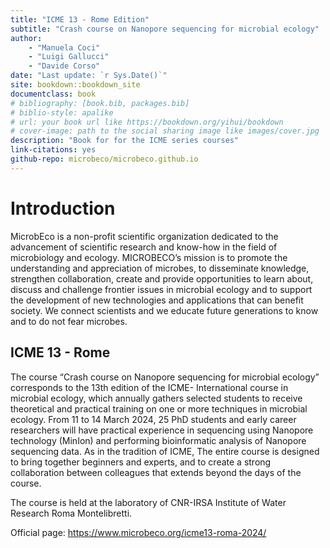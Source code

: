 ```yaml
---
title: "ICME 13 - Rome Edition"
subtitle: "Crash course on Nanopore sequencing for microbial ecology"
author:
    - "Manuela Coci"
    - "Luigi Gallucci"
    - "Davide Corso"
date: "Last update: `r Sys.Date()`"
site: bookdown::bookdown_site
documentclass: book
# bibliography: [book.bib, packages.bib]
# biblio-style: apalike
# url: your book url like https://bookdown.org/yihui/bookdown
# cover-image: path to the social sharing image like images/cover.jpg
description: "Book for for the ICME series courses"
link-citations: yes
github-repo: microbeco/microbeco.github.io
---
```


# Introduction

<!-- [![forthebadge](https://forthebadge.com/images/badges/cc-by-nd.svg)](https://forthebadge.com) -->
<!-- [![forthebadge](https://forthebadge.com/images/badges/built-with-love.svg)](https://forthebadge.com) -->
<!-- [![forthebadge](https://forthebadge.com/images/badges/uses-badges.svg)](https://forthebadge.com) -->

<!-- [![MicrobEco](https://img.shields.io/badge/By-MicrobEco-blue)](https://www.microbeco.org) -->
<!-- [![made-with-Markdown](https://img.shields.io/badge/Made%20with-code-d65db1.svg)](https://www.r-project.org) -->
<!-- [![Maintenance](https://img.shields.io/badge/Maintained%3F-yes-green.svg)](https://www.microbeco.org) -->

MicrobEco is a non-profit scientific organization dedicated to the advancement of scientific research and know-how in the field of microbiology and ecology. MICROBECO's mission is to promote the understanding and appreciation of microbes, to disseminate knowledge, strengthen collaboration, create and provide opportunities to learn about, discuss and challenge frontier issues in microbial ecology and to support the development of new technologies and applications that can benefit society. We connect scientists and we educate future generations to know and to do not fear microbes.

## ICME 13 - Rome

The course "Crash course on Nanopore sequencing for microbial ecology" corresponds to the 13th edition of the ICME- International course in microbial ecology, which annually gathers selected students to receive theoretical and practical training on one or more techniques in microbial ecology. From 11 to 14 March 2024, 25 PhD students and early career researchers will have practical experience in sequencing using Nanopore technology (MinIon) and performing bioinformatic analysis of Nanopore sequencing data. As in the tradition of ICME, The entire course is designed to bring together beginners and experts, and to create a strong collaboration between colleagues that extends beyond the days of the course.


The course is held at the laboratory of CNR-IRSA Institute of Water Research Roma Montelibretti. 

Official page: [https://www.microbeco.org/icme13-roma-2024/](https://www.microbeco.org/icme13-roma-2024/)


